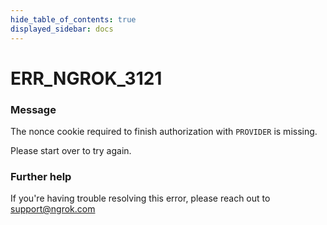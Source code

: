 ```yaml
---
hide_table_of_contents: true
displayed_sidebar: docs
---
```



# ERR_NGROK_3121

### Message
The nonce cookie required to finish authorization with `PROVIDER` is missing.

Please start over to try again.

<ErrorDetails error='err_ngrok_3121' />


### Further help
If you're having trouble resolving this error, please reach out to [support@ngrok.com](mailto:support@ngrok.com?subject=Help%20with%20ERR_NGROK_3121)

